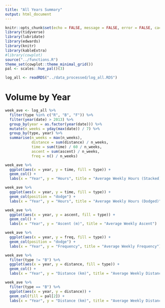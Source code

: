 ```yaml
---
title: "All Years Summary"
output: html_document
---
```


```r
knitr::opts_chunk$set(echo = FALSE, message = FALSE, error = FALSE, cache = FALSE)
library(tidyverse)
library(lubridate)
library(edwards)
library(knitr)
library(kableExtra)
#library(cowplot)
source("../functions.R")
theme_set(cowplot::theme_minimal_grid())
pal <- scales::hue_pal()(3)
```

```r
log_all <- readRDS("../data_processed/log_all.RDS") 
```

# Volume by Year 

```r
week_ave <- log_all %>%
  filter(type %in% c("R", "B", "F")) %>%
  filter(year(date) > 2013) %>%
  group_by(year = as.factor(year(date))) %>%
  mutate(n_weeks = yday(max(date)) / 7) %>%
  group_by(type, year) %>%
  summarise(n_weeks = max(n_weeks),
            distance = sum(distance) / n_weeks,
            time = sum(time) / 60 / n_weeks,
            ascent = sum(ascent) / n_weeks,
            freq = n() / n_weeks)
```

```r
week_ave %>%
  ggplot(aes(x = year, y = time, fill = type)) +
  geom_col() +
  labs(x = "Year", y = "Hours", title = "Average Weekly Hours (Stacked)")
```

```r
week_ave %>%
  ggplot(aes(x = year, y = time, fill = type)) +
  geom_col(position = "dodge") +
  labs(x = "Year", y = "Hours", title = "Average Weekly Hours (Dodged)")
```

```r
week_ave %>%
  ggplot(aes(x = year, y = ascent, fill = type)) +
  geom_col() +
  labs(x = "Year", y = "Ascent (m)", title = "Average Weekly Ascent")
```

```r
week_ave %>%
  ggplot(aes(x = year, y = freq, fill = type)) +
  geom_col(position = "dodge") +
  labs(x = "Year", y = "Frequency", title = "Average Weekly Frequency")
```

```r
week_ave %>%
  filter(type != "B") %>%
  ggplot(aes(x = year, y = distance, fill = type)) +
  geom_col() +
  labs(x = "Year", y = "Distance (km)", title = "Average Weekly Distance on Foot")
```

```r
week_ave %>%
  filter(type == "B") %>%
  ggplot(aes(x = year, y = distance)) +
  geom_col(fill = pal[2]) +
  labs(x = "Year", y = "Distance (km)", title = "Average Weekly Distance Cycling")
```

